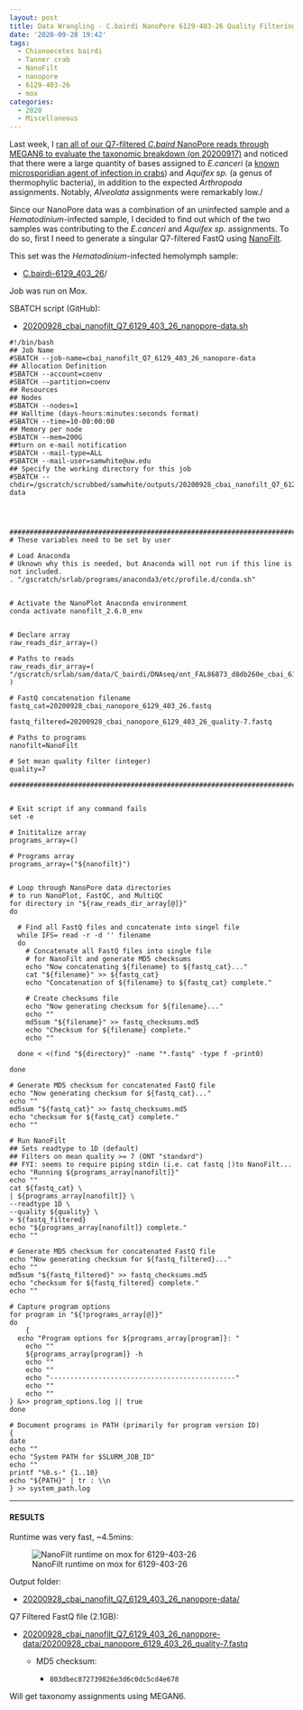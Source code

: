 ```yaml
---
layout: post
title: Data Wrangling - C.bairdi NanoPore 6129-403-26 Quality Filtering Using NanoFilt on Mox
date: '2020-09-28 19:42'
tags:
  - Chionoecetes bairdi
  - Tanner crab
  - NanoFilt
  - nanopore
  - 6129-403-26
  - mox
categories:
  - 2020
  - Miscellaneous
---
```

Last week, I [ran all of our Q7-filtered _C.baird_ NanoPore reads through MEGAN6 to evaluate the taxonomic breakdown (on 20200917)](https://robertslab.github.io/sams-notebook/posts/2020/2020-09-17-Taxonomic-Assignments-C.bairdi-NanoPore-Reads-Using-DIAMOND-BLASTx-on-Mox-and-MEGAN6-daa2rma-on-swoose/) and noticed that there were a large quantity of bases assigned to _E.canceri_ (a [known microsporidian agent of infection in crabs](https://academic.oup.com/icesjms/article/65/9/1578/629544)) and _Aquifex sp._ (a genus of thermophylic bacteria), in addition to the expected _Arthropoda_ assignments. Notably, _Alveolata_ assignments were remarkably low./

Since our NanoPore data was a combination of an uninfected sample and a _Hematodinium_-infected sample, I decided to find out which of the two samples was contributing to the _E.canceri_ and _Aquifex sp._ assignments. To do so, first I need to generate a singular Q7-filtered FastQ using [NanoFilt](https://github.com/wdecoster/nanofilt).

This set was the _Hematodinium_-infected hemolymph sample:

- [C.bairdi-6129_403_26](https://robertslab.github.io/sams-notebook/posts/2020/2020-09-04-Data-Wrangling-NanoPore-Fast5-Conversion-to-FastQ-of-C.bairdi-6129_403_26-on-Mox-with-GPU-Node/)/

Job was run on Mox.


SBATCH script (GitHub):

- [20200928_cbai_nanofilt_Q7_6129_403_26_nanopore-data.sh](https://github.com/RobertsLab/sams-notebook/blob/master/sbatch_scripts/20200928_cbai_nanofilt_Q7_6129_403_26_nanopore-data.sh)


```shell
#!/bin/bash
## Job Name
#SBATCH --job-name=cbai_nanofilt_Q7_6129_403_26_nanopore-data
## Allocation Definition
#SBATCH --account=coenv
#SBATCH --partition=coenv
## Resources
## Nodes
#SBATCH --nodes=1
## Walltime (days-hours:minutes:seconds format)
#SBATCH --time=10-00:00:00
## Memory per node
#SBATCH --mem=200G
##turn on e-mail notification
#SBATCH --mail-type=ALL
#SBATCH --mail-user=samwhite@uw.edu
## Specify the working directory for this job
#SBATCH --chdir=/gscratch/scrubbed/samwhite/outputs/20200928_cbai_nanofilt_Q7_6129_403_26_nanopore-data




###################################################################################
# These variables need to be set by user

# Load Anaconda
# Uknown why this is needed, but Anaconda will not run if this line is not included.
. "/gscratch/srlab/programs/anaconda3/etc/profile.d/conda.sh"


# Activate the NanoPlot Anaconda environment
conda activate nanofilt_2.6.0_env


# Declare array
raw_reads_dir_array=()

# Paths to reads
raw_reads_dir_array=(
"/gscratch/srlab/sam/data/C_bairdi/DNAseq/ont_FAL86873_d8db260e_cbai_6129_403_26"
)

# FastQ concatenation filename
fastq_cat=20200928_cbai_nanopore_6129_403_26.fastq

fastq_filtered=20200928_cbai_nanopore_6129_403_26_quality-7.fastq

# Paths to programs
nanofilt=NanoFilt

# Set mean quality filter (integer)
quality=7

###################################################################################


# Exit script if any command fails
set -e

# Inititalize array
programs_array=()

# Programs array
programs_array=("${nanofilt}")


# Loop through NanoPore data directories
# to run NanoPlot, FastQC, and MultiQC
for directory in "${raw_reads_dir_array[@]}"
do

  # Find all FastQ files and concatenate into singel file
  while IFS= read -r -d '' filename
  do
    # Concatenate all FastQ files into single file
    # for NanoFilt and generate MD5 checksums
    echo "Now concatenating ${filename} to ${fastq_cat}..."
    cat "${filename}" >> ${fastq_cat}
    echo "Concatenation of ${filename} to ${fastq_cat} complete."

    # Create checksums file
    echo "Now generating checksum for ${filename}..."
    echo ""
    md5sum "${filename}" >> fastq_checksums.md5
    echo "Checksum for ${filename} complete."
    echo ""

  done < <(find "${directory}" -name "*.fastq" -type f -print0)

done

# Generate MD5 checksum for concatenated FastQ file
echo "Now generating checksum for ${fastq_cat}..."
echo ""
md5sum "${fastq_cat}" >> fastq_checksums.md5
echo "checksum for ${fastq_cat} complete."
echo ""

# Run NanoFilt
## Sets readtype to 1D (default)
## Filters on mean quality >= 7 (ONT "standard")
## FYI: seems to require piping stdin (i.e. cat fastq |)to NanoFilt...
echo "Running ${programs_array[nanofilt]}"
echo ""
cat ${fastq_cat} \
| ${programs_array[nanofilt]} \
--readtype 1D \
--quality ${quality} \
> ${fastq_filtered}
echo "${programs_array[nanofilt]} complete."
echo ""

# Generate MD5 checksum for concatenated FastQ file
echo "Now generating checksum for ${fastq_filtered}..."
echo ""
md5sum "${fastq_filtered}" >> fastq_checksums.md5
echo "checksum for ${fastq_filtered} complete."
echo ""

# Capture program options
for program in "${!programs_array[@]}"
do
	{
  echo "Program options for ${programs_array[program]}: "
	echo ""
	${programs_array[program]} -h
	echo ""
	echo ""
	echo "----------------------------------------------"
	echo ""
	echo ""
} &>> program_options.log || true
done

# Document programs in PATH (primarily for program version ID)
{
date
echo ""
echo "System PATH for $SLURM_JOB_ID"
echo ""
printf "%0.s-" {1..10}
echo "${PATH}" | tr : \\n
} >> system_path.log
```

---

#### RESULTS

Runtime was very fast, ~4.5mins:

![NanoFilt runtime on mox for 6129-403-26](https://github.com/RobertsLab/sams-notebook/blob/master/images/screencaps/20200928_cbai_nanofilt_Q7_6129_403_26_nanopore-data_runtime.png?raw=true)

Output folder:

- [20200928_cbai_nanofilt_Q7_6129_403_26_nanopore-data/](https://gannet.fish.washington.edu/Atumefaciens/20200928_cbai_nanofilt_Q7_6129_403_26_nanopore-data/)


Q7 Filtered FastQ file (2.1GB):

- [20200928_cbai_nanofilt_Q7_6129_403_26_nanopore-data/20200928_cbai_nanopore_6129_403_26_quality-7.fastq](https://gannet.fish.washington.edu/Atumefaciens/20200928_cbai_nanofilt_Q7_6129_403_26_nanopore-data/20200928_cbai_nanopore_6129_403_26_quality-7.fastq)

  - MD5 checksum:

    - `803dbec872739826e3d6c0dc5cd4e678`

Will get taxonomy assignments using MEGAN6.
